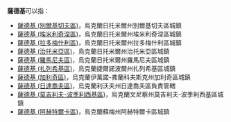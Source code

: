 '''薩德基'''可以指：
*[[薩德基_(別爾基切夫區)|薩德基 (別爾基切夫區)]]，烏克蘭日托米爾州別爾基切夫區城鎮
*[[薩德基_(埃米利奇涅區)|薩德基 (埃米利奇涅區)]]，烏克蘭日托米爾州埃米利奇涅區城鎮
*[[薩德基_(拉多梅什利區)|薩德基 (拉多梅什利區)]]，烏克蘭日托米爾州拉多梅什利區城鎮
*[[薩德基_(治托米亞區)|薩德基 (治托米亞區)]]，烏克蘭日托米爾州治托米亞區城鎮
*[[薩德基_(羅馬尼夫區)|薩德基 (羅馬尼夫區)]]，烏克蘭日托米爾州羅馬尼夫區城鎮
*[[薩德基_(扎列希基區)|薩德基 (扎列希基區)]]，烏克蘭捷爾諾波爾州扎列希基區城鎮
*[[薩德基_(加利奇區)|薩德基 (加利奇區)]]，烏克蘭伊萬諾-弗蘭科夫斯克州加利奇區城鎮
*[[薩德基_(日達喬夫區)|薩德基 (日達喬夫區)]]，烏克蘭利沃夫州日達喬夫區負責管轄
*[[薩德基_(莫吉利夫-波季利西基區)|薩德基 (莫吉利夫-波季利西基區)]]，烏克蘭文尼察州莫吉利夫-波季利西基區城鎮
*[[薩德基_(阿赫特爾卡區)|薩德基 (阿赫特爾卡區)]]，烏克蘭蘇梅州阿赫特爾卡區城鎮

{{Disambig}}